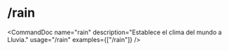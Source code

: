 # /rain


<CommandDoc
  name="rain"
  description="Establece el clima del mundo a Lluvia."
  usage="/rain"
  examples={["/rain"]}
/>